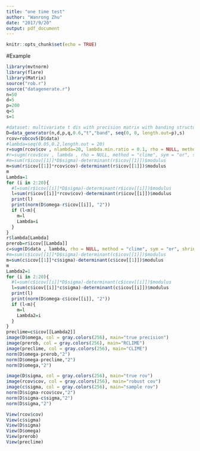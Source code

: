 ```yaml
---
title: "one time test"
author: "Wanrong Zhu"
date: "2017/9/20"
output: pdf_document
---
```


```r
knitr::opts_chunk$set(echo = TRUE)
```
#Example  
```r
library(mvtnorm)
library(flare)
library(Matrix)
source("rob.r")
source("datagenerate.r")
n=50
d=5
p=200
q=5
s=1
```

```r
#dataset: multivariate t dis with precision matrix with banding structure
D=data_generator(n,d,p,q,0.6,"t","band", seq(0, 0, length.out=p),s) 
rcov=robcov5(D$data)
#lambda=seq(0.05,0.2,length.out = 20)
r=sugm(rcov$cov , nlambda=20, lambda.min.ratio = 0.1, rho = NULL, method = "clime", sym = "or", shrink=NULL, prec = 1e-4, max.ite = 1e4, standardize = FALSE, perturb = TRUE, verbose = TRUE)
#r=sugm(rcov$cov , lambda , rho = NULL, method = "clime", sym = "or", shrink=NULL, prec = 1e-4, max.ite = 1e4, standardize = FALSE, perturb = TRUE, verbose = TRUE)
#m=sum(r$icov[[1]]*D$sigma)-determinant(r$icov[[1]])$modulus
m=sum(r$icov[[1]]*rcov$cov)-determinant(r$icov[[1]])$modulus
m
Lambda=1
for (i in 2:20){
  #l=sum(r$icov[[i]]*D$sigma)-determinant(r$icov[[i]])$modulus
  l=sum(r$icov[[i]]*rcov$cov)-determinant(r$icov[[i]])$modulus
  print(l)
  print(norm(D$omega-r$icov[[i]], "2"))
  if (l<m){
    m=l
    Lambda=i
  }
}
r$lambda[Lambda]
prerob=r$icov[[Lambda]]
c=sugm(D$data , lambda, rho = NULL, method = "clime", sym = "or", shrink=NULL, prec = 1e-4, max.ite = 1e4, standardize = FALSE, perturb = TRUE, verbose = TRUE)
#m=sum(c$icov[[1]]*D$sigma)-determinant(c$icov[[1]])$modulus
m=sum(c$icov[[1]]*c$sigma)-determinant(c$icov[[1]])$modulus
m
Lambda2=1
for (i in 2:20){
  #l=sum(c$icov[[i]]*D$sigma)-determinant(c$icov[[i]])$modulus
  l=sum(c$icov[[i]]*c$sigma)-determinant(c$icov[[i]])$modulus
  print(l)
  print(norm(D$omega-c$icov[[i]], "2"))
  if (l<m){
    m=l
    Lambda2=i
  }
}
preclime=c$icov[[Lambda2]]
image(D$omega, col = gray.colors(256), main="true precision")
image(prerob, col = gray.colors(256), main="RCLIME")
image(preclime, col = gray.colors(256), main="CLIME") 
norm(D$omega-prerob,"2")
norm(D$omega-preclime,"2")
norm(D$omega,"2")

image(D$sigma, col = gray.colors(256), main="true rov")
image(rcov$cov, col = gray.colors(256), main="robust cov")
image(c$sigma, col = gray.colors(256), main="sample rov")
norm(D$sigma-rcov$cov,"2")
norm(D$sigma-c$sigma,"2")
norm(D$sigma,"2")

View(rcov$cov)
View(c$sigma)
View(D$sigma)
View(D$omega)
View(prerob)
View(preclime)
```
